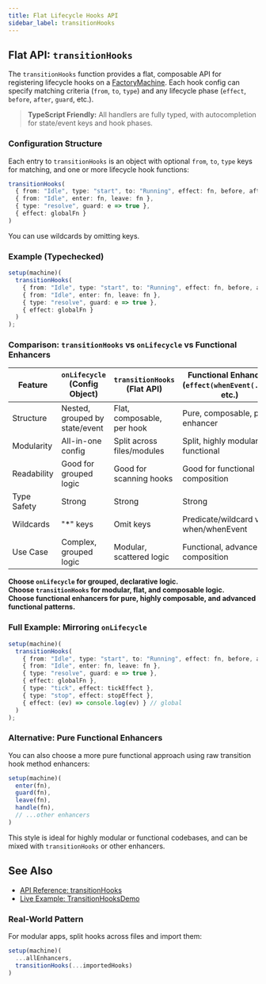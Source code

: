 ```yaml
---
title: Flat Lifecycle Hooks API
sidebar_label: transitionHooks
---
```


## Flat API: `transitionHooks`

The `transitionHooks` function provides a flat, composable API for registering lifecycle hooks on a [FactoryMachine](../api/factory-machine). Each hook config can specify matching criteria (`from`, `to`, `type`) and any lifecycle phase (`effect`, `before`, `after`, `guard`, etc.).

> **TypeScript Friendly:** All handlers are fully typed, with autocompletion for state/event keys and hook phases.

### Configuration Structure

Each entry to `transitionHooks` is an object with optional `from`, `to`, `type` keys for matching, and one or more lifecycle hook functions:

```ts
transitionHooks(
  { from: "Idle", type: "start", to: "Running", effect: fn, before, after },
  { from: "Idle", enter: fn, leave: fn },
  { type: "resolve", guard: e => true },
  { effect: globalFn }
)
```

You can use wildcards by omitting keys.

### Example (Typechecked)

```ts
setup(machine)(
  transitionHooks(
    { from: "Idle", type: "start", to: "Running", effect: fn, before, after },
    { from: "Idle", enter: fn, leave: fn },
    { type: "resolve", guard: e => true },
    { effect: globalFn }
  )
);
```

### Comparison: `transitionHooks` vs `onLifecycle` vs Functional Enhancers

| Feature                | `onLifecycle` (Config Object) | `transitionHooks` (Flat API) | Functional Enhancers (`effect(whenEvent(...))`, etc.) |
|------------------------|-------------------------------|------------------------------|------------------------------------------------------|
| Structure              | Nested, grouped by state/event| Flat, composable, per hook   | Pure, composable, per enhancer                       |
| Modularity             | All-in-one config             | Split across files/modules   | Split, highly modular, functional                    |
| Readability            | Good for grouped logic        | Good for scanning hooks      | Good for functional composition                      |
| Type Safety            | Strong                        | Strong                      | Strong                                               |
| Wildcards              | "*" keys                      | Omit keys                   | Predicate/wildcard via when/whenEvent                |
| Use Case               | Complex, grouped logic        | Modular, scattered logic    | Functional, advanced composition                     |

**Choose `onLifecycle` for grouped, declarative logic.  
Choose `transitionHooks` for modular, flat, and composable logic.  
Choose functional enhancers for pure, highly composable, and advanced functional patterns.**

### Full Example: Mirroring `onLifecycle`

```ts
setup(machine)(
  transitionHooks(
    { from: "Idle", type: "start", to: "Running", effect: fn, before, after },
    { from: "Idle", enter: fn, leave: fn },
    { type: "resolve", guard: e => true },
    { effect: globalFn },
    { type: "tick", effect: tickEffect },
    { type: "stop", effect: stopEffect },
    { effect: (ev) => console.log(ev) } // global
  )
);
```

### Alternative: Pure Functional Enhancers
You can also choose a more pure functional approach using raw transition hook method enhancers:

```ts
setup(machine)(
  enter(fn),
  guard(fn),
  leave(fn),
  handle(fn),
  // ...other enhancers
)
```
This style is ideal for highly modular or functional codebases, and can be mixed with `transitionHooks` or other enhancers.

## See Also
- [API Reference: transitionHooks](../api/transitionHooks)
- [Live Example: TransitionHooksDemo](../../code/examples/TransitionHooksDemo.tsx)

### Real-World Pattern
For modular apps, split hooks across files and import them:
```ts
setup(machine)(
  ...allEnhancers,
  transitionHooks(...importedHooks)
)
```

